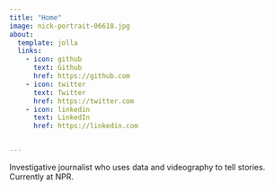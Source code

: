 ```yaml
---
title: "Home"
image: nick-portrait-06618.jpg
about:
  template: jolla
  links:
    - icon: github
      text: Github
      href: https://github.com
    - icon: twitter
      text: Twitter
      href: https://twitter.com
    - icon: linkedin
      text: LinkedIn
      href: https://linkedin.com


---
```


Investigative journalist who uses data and videography to tell stories. Currently at NPR.
